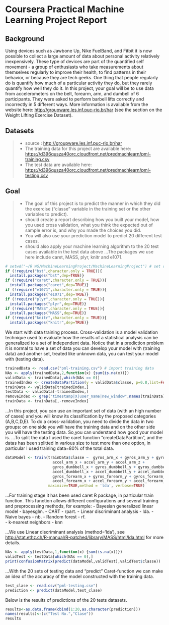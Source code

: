Coursera Practical Machine Learning Project Report
========================================================

## Background

Using devices such as Jawbone Up, Nike FuelBand, and Fitbit it is now possible to collect a large amount of data about personal activity relatively inexpensively. These type of devices are part of the quantified self movement - a group of enthusiasts who take measurements about themselves regularly to improve their health, to find patterns in their behavior, or because they are tech geeks. One thing that people regularly do is quantify how much of a particular activity they do, but they rarely quantify how well they do it. In this project, your goal will be to use data from accelerometers on the belt, forearm, arm, and dumbell of 6 participants. They were asked to perform barbell lifts correctly and incorrectly in 5 different ways. More information is available from the website here: [http://groupware.les.inf.puc-rio.br/har](http://groupware.les.inf.puc-rio.br/har) (see the section on the Weight Lifting Exercise Dataset). 

## Datasets

>- source : [http://groupware.les.inf.puc-rio.br/har]( http://groupware.les.inf.puc-rio.br/har)
>- The training data for this project are available here: [https://d396qusza40orc.cloudfront.net/predmachlearn/pml-training.csv](https://d396qusza40orc.cloudfront.net/predmachlearn/pml-training.csv)
>- The test data are available here: [https://d396qusza40orc.cloudfront.net/predmachlearn/pml-testing.csv](https://d396qusza40orc.cloudfront.net/predmachlearn/pml-testing.csv)

## Goal
>- The goal of this project is to predict the manner in which they did the exercise ("classe" variable in the training set or the other variables to predict). 
>- should create a report describing how you built your model, how you used cross validation, what you think the expected out of sample error is, and why you made the choices you did. 
>- You will also use your prediction model to predict 20 different test cases. 
>- should also apply your machine learning algorithm to the 20 test cases available in the test data above
...The packages we use here include caret, MASS, plyr, knitr and e1071. 
```r
# setwd("~/R WS/MachineLearningProject/MachineLearningProject") # set current workspace, edit here if any differences
if (!require("bst",character.only = TRUE)){
  install.packages("bst",dep=TRUE)}
if (!require("caret",character.only = TRUE)){
  install.packages("caret",dep=TRUE)}
if (!require("e1071",character.only = TRUE)){
  install.packages("e1071",dep=TRUE)}
if (!require("plyr",character.only = TRUE)){
  install.packages("plyr",dep=TRUE)}
if (!require("MASS",character.only = TRUE)){
  install.packages("MASS",dep=TRUE)}
if (!require("knitr",character.only = TRUE)){
  install.packages("knitr",dep=TRUE)}
```
We start with data training process.
Cross-validation is a model validation technique used to evaluate how the results of a statistical analysis can be generalized to a set of independent data. Notice that in a prediction problem it is normal to have a set of data you can develop your model with (training data) and another set, treated like unknown data, you can test your model with (testing data).
```r
trainedData <- read.csv("pml-training.csv") # import training data
NAs <- apply(trainedData,2,function(x) {sum(is.na(x))}) 
validData <- trainedData[,which(NAs == 0)]
trainedIndex <- createDataPartition(y = validData$classe, p=0.8,list=FALSE)
trainData <- validData[trainedIndex,]
testData <- validData[-trainedIndex,]
removeIndex <- grep("timestamp|X|user_name|new_window",names(trainData))
trainData <- trainData[,-removeIndex]
```
...In this project, you can use an important set of data (with an high number of cases) and you will know its classification by the proposed categories (A,B,C,D,E). To do a cross-validation, you need to divide the data in two groups: on one side you will have the training data and on the other side you will have the testing data. So,you  can understand how good your model is.
...To split the data I used the caret function "createDataPartition", and the datas has been  splitted in various size to test more than one option, in particular I used training data=80% of the total data. 
```r
dataModel <- train(trainData$classe ~  gyros_arm_x + gyros_arm_y + gyros_arm_z+
                     accel_arm_x + accel_arm_y + accel_arm_z +
                     gyros_dumbbell_x + gyros_dumbbell_y + gyros_dumbbell_z + 
                     accel_dumbbell_x + accel_dumbbell_y + accel_dumbbell_z +
                     gyros_forearm_x + gyros_forearm_y + gyros_forearm_z + 
                     accel_forearm_x + accel_forearm_y + accel_forearm_z,data = trainData,preProcess=c("center","scale"),
                   maximize=TRUE,method = 'lda', verbose=TRUE)
```
...For training stage it has been used caret R package, in particular train function. This function allows different configurations and several training and preprocessing  methods, for example:
-  Bayesian generalized linear model - bayesglm.
-	CART - rpart.
-	Linear discriminant analysis - lda. 
-	Naive bayes - nb.
-	Random forest - rf.  
-	k-nearest neighbors - knn

...We use Linear discriminant analysis (method='lda'), see [http://stat.ethz.ch/R-manual/R-patched/library/MASS/html/lda.html](http://stat.ethz.ch/R-manual/R-patched/library/MASS/html/lda.html) for more details. 
```r
NAs <- apply(testData,1,function(x) {sum(is.na(x))})
validTest <- testData[which(NAs == 0),]
print(confusionMatrix(predict(dataModel,validTest),validTest$classe))
```
...With the 20 sets of testing data and "predict" Caret-function we can make an idea of the accuracy of the model constructed with the training data.
```r
test_clase <- read.csv("pml-testing.csv")
prediction <- predict(dataModel,test_clase)
```
Below is the results of predictions of the 20 tests datasets.
```r
results<-as.data.frame(cbind(1:20,as.character(prediction)))
names(results)<-(c("Test No.","Clase"))
results
```
